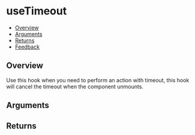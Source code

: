 
<Meta of={UseTimeoutStories} />

# useTimeout

- [Overview](#overview)
- [Arguments](#arguments)
- [Returns](#returns)
- [Feedback](#feedback)

## Overview

Use this hook when you need to perform an action with timeout, this hook will cancel the timeout when the component unmounts.

<Canvas of={UseTimeoutStories.Overview} />

## Arguments

<FunctionArguments>
  <FunctionArgument name="options" type="Object">
    <FunctionArgument name="time" type="number" description="The time (in ms) to wait before execution." default="0" />
    <FunctionArgument
      name="callback"
      type="(value: string) => void"
      description="Callback function to execute when provided time has passed."
      required
    />
    <FunctionArgument
      name="ignoreZeroTime"
      type="boolean"
      description="If time provided is 0 (defer) ignore the callback."
      default="false"
    />
  </FunctionArgument>
</FunctionArguments>

## Returns

<FunctionArguments>
  <FunctionArgument name="result" type="Array">
    <FunctionArgument type="() => void" description="Cancels the timeout." />
  </FunctionArgument>
</FunctionArguments>
